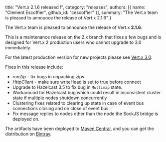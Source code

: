   title: "Vert.x 2.1.6 released !",
  category: "releases",
  authors: [{
    name: "Clement Escoffier",
    github_id: "cescoffier"
  }],
  summary: "The Vert.x team is pleased to announce the release of Vert.x 2.1.6"
}

The Vert.x team is pleased to announce the release of Vert.x **2.1.6**.

This is a maintenance release on the 2.x branch that fixes a few bugs and is designed for Vert.x 2 production users who cannot upgrade to 3.0 immediately.

For the latest production version for new projects please see [Vert.x 3.0](http://vertx.io).

Fixes in this release include:

* _runZip_ - fix bugs in unpacking zips
* _HttpClient_ - make sure writeHead is set to true before connect
* Upgrade to Hazelcast 3.5 to fix bug in `Multimap` state.
* Workaround for Hazelcast bug which could result in inconsistent cluster state if multiple nodes shutdown concurrently
* Clustering fixes related to clearing up state in case of event bus connections closing and on close of event bus.
* Fix message replies to nodes other than the node the SockJS bridge is deployed on.

The artifacts have been deployed to [Maven Central](http://search.maven.org/#search%7Cga%7C1%7Cg%3A%22io.vertx%22%20AND%20v%3A%222.1.6%22), and you can get the distribution on [Bintray](https://bintray.com/vertx/downloads/distribution/2.1.6/view).
